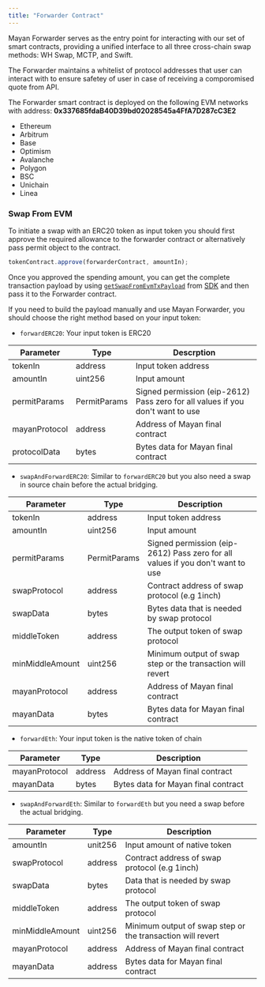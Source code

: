 ```yaml
---
title: "Forwarder Contract"
---
```


Mayan Forwarder serves as the entry point for interacting with our set of smart contracts, providing a unified interface to all three cross-chain swap methods: WH Swap, MCTP, and Swift.

The Forwarder maintains a whitelist of protocol addresses that user can interact with to ensure safetey of user in case of receiving a comporomised quote from API.

The Forwarder smart contract is deployed on the following EVM networks with address: **0x337685fdaB40D39bd02028545a4FfA7D287cC3E2**

* Ethereum
* Arbitrum
* Base
* Optimism
* Avalanche
* Polygon
* BSC
* Unichain
* Linea

### Swap From EVM

To initiate a swap with an ERC20 token as input token you should first approve the required allowance to the forwarder contract or alternatively pass permit object to the contract.

```js
tokenContract.approve(forwarderContract, amountIn);
```

Once you approved the spending amount, you can get the complete transaction payload by using [`getSwapFromEvmTxPayload`](https://github.com/mayan-finance/swap-sdk/blob/f7883ebed7b37f2438244ffee602c388b08029a4/src/evm/evmSwap.ts#L157) from [SDK](https://github.com/mayan-finance/swap-sdk) and then pass it to the Forwarder contract.

If you need to build the payload manually and use Mayan Forwarder, you should choose the right method based on your input token:

* `forwardERC20`: Your input token is ERC20

| Parameter     | Type         | Descrption                                                                     |
| ------------- | ------------ | ------------------------------------------------------------------------------ |
| tokenIn       | address      | Input token address                                                            |
| amountIn      | uint256      | Input amount                                                                   |
| permitParams  | PermitParams | Signed permission (eip-2612) Pass zero for all values if you don't want to use |
| mayanProtocol | address      | Address of Mayan final contract                                                |
| protocolData  | bytes        | Bytes data for Mayan final contract                                            |

* `swapAndForwardERC20`: Similar to `forwardERC20` but you also need a swap in source chain before the actual bridging.

| Parameter       | Type         | Description                                                                    |
| --------------- | ------------ | ------------------------------------------------------------------------------ |
| tokenIn         | address      | Input token address                                                            |
| amountIn        | uint256      | Input amount                                                                   |
| permitParams    | PermitParams | Signed permission (eip-2612) Pass zero for all values if you don't want to use |
| swapProtocol    | address      | Contract address of swap protocol (e.g 1inch)                                  |
| swapData        | bytes        | Bytes data that is needed by swap protocol                                     |
| middleToken     | address      | The output token of swap protocol                                              |
| minMiddleAmount | uint256      | Minimum output of swap step or the transaction will revert                     |
| mayanProtocol   | address      | Address of Mayan final contract                                                |
| mayanData       | bytes        | Bytes data for Mayan final contract                                            |

* `forwardEth`: Your input token is the native token of chain

| Parameter     | Type    | Description                         |
| ------------- | ------- | ----------------------------------- |
| mayanProtocol | address | Address of Mayan final contract     |
| mayanData     | bytes   | Bytes data for Mayan final contract |

* `swapAndForwardEth`: Similar to `forwardEth` but you need a swap before the actual bridging.

| Parameter       | Type    | Description                                                |
| --------------- | ------- | ---------------------------------------------------------- |
| amountIn        | unit256 | Input amount of native token                               |
| swapProtocol    | address | Contract address of swap protocol (e.g 1inch)              |
| swapData        | bytes   | Data that is needed by swap protocol                       |
| middleToken     | address | The output token of swap protocol                          |
| minMiddleAmount | uint256 | Minimum output of swap step or the transaction will revert |
| mayanProtocol   | address | Address of Mayan final contract                            |
| mayanData       | address | Bytes data for Mayan final contract                        |
